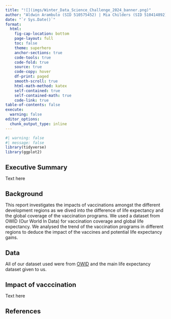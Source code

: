 ```yaml
---
title: "![](imgs/Winter_Data_Science_Challenge_2024_banner.png)"
author: "Aldwin Arambulo (SID 510575452) | Mia Childers (SID 510414892) | Mu-Wei Chung (SID 510611635)"
date: "`r Sys.Date()`"
format: 
  html: 
    fig-cap-location: bottom
    page-layout: full
    toc: false
    theme: superhero
    anchor-sections: true
    code-tools: true
    code-fold: true
    source: true
    code-copy: hover
    df-print: paged
    smooth-scroll: true
    html-math-method: katex
    self-contained: true
    self-contained-math: true
    code-link: true
table-of-contents: false 
execute:
  warning: false
editor_options: 
  chunk_output_type: inline
---
```


################################################

<style>
h1 {
  font-size: 20px;
  font-weight: bold;
}
h2 {
  font-size: 18px;
  font-weight: bold;
}
h3 {
  font-size: 16px;
}
}
</style>

################################################

```r
#| warning: false
#| message: false
library(tidyverse)
library(ggplot2)
```

::: panel-tabset

# Executive Summary

Text here



# Background

This report investigates the impacts of vaccinations amongst the different development regions as we dived into the difference of life expectancy and the global coverage of the vaccination programs.  We used a dataset from OWID (Our World In Data) for vaccination coverage and global life expectancy.  We analysed the trend of the vaccination programs in different regions to deduce the impact of the vaccines and potential life expectancy gains.



# Data

All of our dataset used were from [OWID](https://ourworldindata.org/) and the main life expectancy dataset given to us.   



# Impact of vacccination

Text here



:::

# References


